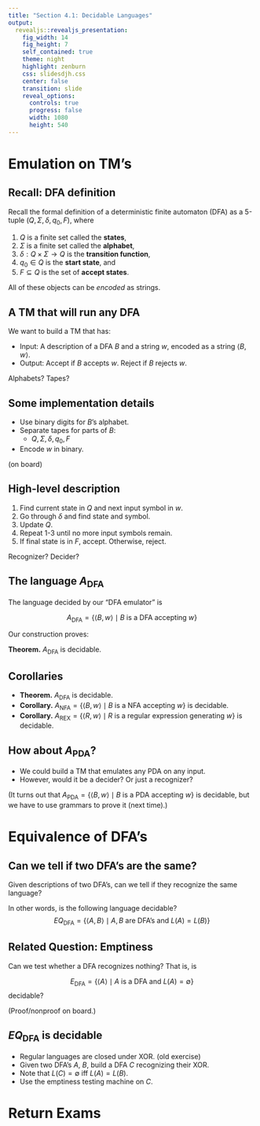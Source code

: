 ```yaml
---
title: "Section 4.1: Decidable Languages"
output: 
  revealjs::revealjs_presentation:
    fig_width: 14 
    fig_height: 7
    self_contained: true
    theme: night
    highlight: zenburn
    css: slidesdjh.css
    center: false
    transition: slide
    reveal_options:
      controls: true
      progress: false
      width: 1080
      height: 540
---
```


# Emulation on TM's

## {data-background="https://www.dreamarcades.com/images/fullsized/cabaret.jpg" data-background-size="contain"}

## Recall: DFA definition

Recall the formal definition of a deterministic finite automaton (DFA) as a 5-tuple $(Q, \Sigma, \delta, q_0, F)$, where

1. $Q$ is a finite set called the **states**,
2. $\Sigma$ is a finite set called the **alphabet**,
3. $\delta: Q \times \Sigma \longrightarrow Q$ is the **transition function**,
4. $q_0 \in Q$ is the **start state**, and
5. $F \subseteq Q$ is the set of **accept states**.

All of these objects can be *encoded* as strings.

## A TM that will run any DFA

We want to build a TM that has:

- Input: A description of a DFA $B$ and a string $w$, encoded as a string $\langle B, w\rangle$.
- Output: Accept if $B$ accepts $w$. Reject if $B$ rejects $w$.

Alphabets? Tapes?

## Some implementation details

- Use binary digits for $B$'s alphabet.
- Separate tapes for parts of $B$:
    - $Q, \Sigma, \delta, q_0, F$
- Encode $w$ in binary.

(on board)

## High-level description

1. Find current state in $Q$ and next input symbol in $w$.
2. Go through $\delta$ and find state and symbol.
3. Update $Q$.
4. Repeat 1-3 until no more input symbols remain.
5. If final state is in $F$, accept. Otherwise, reject.

Recognizer? Decider?

## The language $A_\text{DFA}$

The language decided by our "DFA emulator" is

$$
A_\text{DFA} = \{\langle B,w \rangle \mid B\text{ is a DFA accepting } w \}
$$

Our construction proves:

**Theorem.** $A_\text{DFA}$ is decidable.

## Corollaries

- **Theorem.** $A_\text{DFA}$ is decidable.
- **Corollary.** $A_\text{NFA} = \{\langle B,w \rangle \mid B\text{ is a NFA accepting } w \}$ is decidable.
- **Corollary.** $A_\text{REX} = \{\langle R,w \rangle \mid R\text{ is a regular expression generating } w \}$ is decidable.

## How about $A_\text{PDA}$?

- We could build a TM that emulates any PDA on any input.
- However, would it be a decider? Or just a recognizer?

(It turns out that $A_\text{PDA} = \{\langle B,w \rangle \mid B\text{ is a PDA accepting } w \}$ is decidable, but we have to use grammars to prove it (next time).)

# Equivalence of DFA's

## Can we tell if two DFA's are the same?

Given descriptions of two DFA's, can we tell if they recognize the same language?

In other words, is the following language decidable?
$$
EQ_\text{DFA} = \{\langle A, B\rangle \mid A,B \text{ are DFA's and } L(A) = L(B)\}
$$

## Related Question: Emptiness

Can we test whether a DFA recognizes nothing? That is, is 

$$
E_\text{DFA} = \{\langle A\rangle \mid A \text{ is a DFA and } L(A) = \emptyset\}
$$
decidable?

(Proof/nonproof on board.)

## $EQ_\text{DFA}$ is decidable

- Regular languages are closed under XOR. (old exercise)
- Given two DFA's $A$, $B$, build a DFA $C$ recognizing their XOR.
- Note that $L(C) = \emptyset$ iff $L(A) = L(B)$.
- Use the emptiness testing machine on $C$.

# Return Exams
